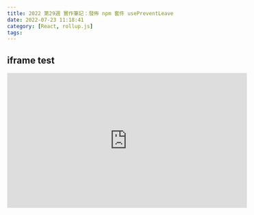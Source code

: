 ```yaml
---
title: 2022 第29週 實作筆記：發佈 npm 套件 usePreventLeave
date: 2022-07-23 11:18:41
category: [React, rollup.js]
tags:
---
```


## iframe test

<iframe
  width="560"
  height="315"
  src="https://www.youtube.com/embed/EnJ8862vWoo"
  title="YouTube video player"
  frameBorder="0"
/>

## 總結

記錄一下 Node.js 中的 `process.env` 與環境變數的相關特性，以及在前端搭配 webpack5 的 React APP 專案中，環境變數是怎麼被讀入的

## 版本與環境

```
react: 17
dotenv: 10.0.0
webpack: 5.64.4
```

## 筆記

### Node.js 與環境變數

- `process`: The `process` object is a `global` that provides information about, and control over, the **current Node.js process**. As a global, it is always available to Node.js applications without using `require()`. 是一種物件，提供當下 Node.js 執行環境的資訊
- `process.env`: returns an `object` containing the user environment.
  - Assigning a property on `process.env` will implicitly **convert the value to a string**. 注意 `process.env` 只會回傳字串形式的資料（`"true"`, `"undefined"`, `"42"`）
  - On **Windows** operating systems, environment variables are **case-insensitive**. 在 Windows 的環境變數**不會區別大小寫**

### 前端專案中的環境變數

> 注意：以下筆記內容是建立在使用 `create-react-app` 建立專案，並執行 `npm run eject` 後整理出來的資訊

示範專案 repo：https://github.com/tzynwang/react-process-env

- `/react-app/config/path.js` 第 53, 55 行：預設為讀取位在專案根目錄的 `.env` 檔案
- `/react-app/config/env.js` 第 33-41 行：讀取 `.env` 內容
  - `existsSync`: Returns `true` if the path exists, `false` otherwise. 檢驗該路徑是否存在
  - 這段程式碼的目的：檢驗 `.env` 是否存在，若存在，則 `require('dotenv')` 來協助讀取 `.env` 內容
  - dotenv 此 npm package 的目的：協助專案讀取 `.env` 內容，可參考[原始碼](https://github.com/motdotla/dotenv/blob/master/lib/main.js)
- 第 61 行：將 `.env` 檔案中變數名稱帶有 `REACT_APP_` 前綴的變數自動納入 63 行 `getClientEnvironment` 回傳的內容，如果不在變數加上 `REACT_APP_` 此前綴，就需要手動將變數一個一個加入 `getClientEnvironment` 中
  - 優點：加上 `REACT_APP_` 即可讓 webpack 在打包時幫忙自動處理相關的環境變數，不需透過手動加入
  - 缺點：透過自動處理的環境變數內容只會是 string 型別，在需要判定環境變數的 `true/false` 或使用 `PORT` 等做為 number 型態的資料時，需在使用時進行型別轉換，或進行手動判別（布林值）
- 第 92-95 行：這邊是手動追加的部分，代表追加 `PROJECT_AUTHOR`，`PROJECT_SINCE` 與 `PROJECT_RELEASE` 這三個項目，並針對 process.env 回傳的內容進行型別轉換
- 在 `/react-app/src/App.tsx` 中透過 `console.log(process.env)` 可以觀察到：如果是有 `REACT_APP_` 前綴的環境變數，全部都是 `string` 型別；而如果是透過手動追加的環境變數，因為已經先在 webpack 編譯的過程中將之還原回應有的（`boolean`、`number`）型別，故會以轉換過的型別出現

## 參考文件

- [Create React App: Adding Custom Environment Variables](https://create-react-app.dev/docs/adding-custom-environment-variables/)
- [npm: dotenv](https://www.npmjs.com/package/dotenv)
- [Node.js: process.env](https://nodejs.org/dist/latest-v8.x/docs/api/process.html#process_process_env)
- [Node.js: How to read environment variables from Node.js](https://nodejs.dev/learn/how-to-read-environment-variables-from-nodejs)
- [How to access environment variables from the front-end](https://stackoverflow.com/questions/57663555/how-to-access-environment-variables-from-the-front-end)
